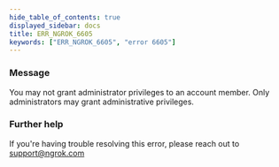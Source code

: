 ```yaml
---
hide_table_of_contents: true
displayed_sidebar: docs
title: ERR_NGROK_6605
keywords: ["ERR_NGROK_6605", "error 6605"]
---
```


### Message

You may not grant administrator privileges to an account member. Only administrators may grant administrative privileges.

### Further help

If you're having trouble resolving this error, please reach out to [support@ngrok.com](mailto:support@ngrok.com?subject=Help%20with%20ERR_NGROK_6605)
